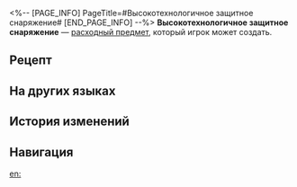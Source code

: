 <%-- [PAGE_INFO]
PageTitle=#Высокотехнологичное защитное снаряжение#
[END_PAGE_INFO] --%>
{{Расходный предмет Инфобокс
|id          = 402005
|Изображения = Предмет Высокотехнологичное защитное снаряжение.png
|Тип         = Расходные предметы защиты
|Редкость    = 3
|Эффект      = Повышает защиту всех союзников на 15% и поглощаемый щитом урон на 18% в следующем бою.
|Описание    = Высокотехнологичное защитное снаряжение, разработанное Гильдией эрудитов. Оно защищает самые уязвимые части тела от повреждений и преобразует удар в энергию, используемую для зарядки снаряжения, что делает его пригодным для длительных боевых действий.<br />Прототипы этой модели в небольшом количестве распространялись среди Вооружённых археологов, что позволило Гильдии собрать достаточно данных для улучшения модели. Корпорации межзвёздного мира было поручено продать его на розничном рынке.
|Рецепт      = {{cx|Отсутствует источник}}
|Источник1   = [[Универсальная машина для синтеза]]
|Источник2   = 
|Источник3   = 
}}
{{Описание|''- Когда мы сможем получить обновлённую модель?''<br />''- Скоро, мои ученики!.. А пока вам придётся обходиться одноразовыми щитами.''}}
'''Высокотехнологичное защитное снаряжение''' — [[расходный предмет]], который игрок может создать.

==Рецепт==
{{Рецепт
|Тип                              = Синтез
|Группа                           = Расходные предметы
|Металл                           = 3
|Механические детали              = 3
|Строительный материал Сохранения = 2
|Сортировка                       = Металл;Механические детали;Строительный материал Сохранения
}}

==На других языках==
{{На других языках
|en   = High-Tech Protective Gear
|zhs  = 科技护具
|zht  = 科技護具
|ja   = ハイテク防具
|ko   = 첨단 방어구
|es   = Protección avanzada
|fr   = Équipement de protection de pointe
|ru   = Высокотехнологичное защитное снаряжение
|th   = High-Tech Protective Gear
|vi   = Đồ Bảo Vệ Công Nghệ Cao
|de   = Schutzausrüstung mit Hightech
|id   = High-Tech Protective Gear
|pt   = Equipamento de Proteção Tecnológico
}}

==История изменений==
{{История изменений|3.5}}

==Навигация==
{{Расходные предметы Навбокс}}

[[en:]]